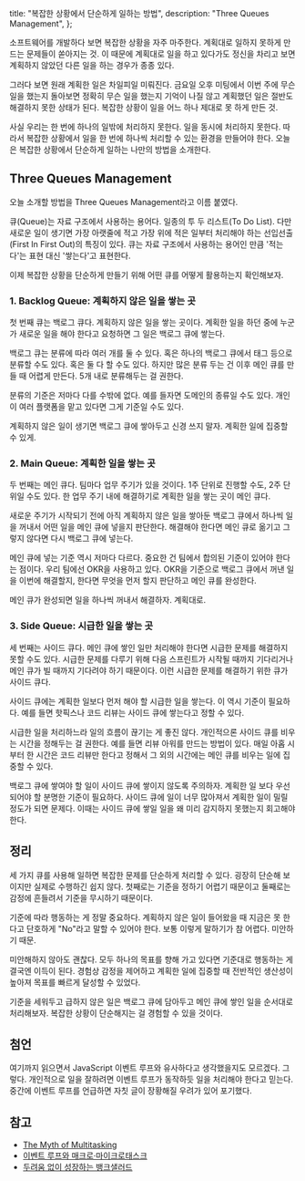   title: "복잡한 상황에서 단순하게 일하는 방법",
  description: "Three Queues Management",
};

소프트웨어를 개발하다 보면 복잡한 상황을 자주 마주한다. 계획대로 일하지 못하게 만드는 문제들이 쏟아지는 것. 이 때문에 계획대로 일을 하고 있다가도 정신을 차리고 보면 계획하지 않았던 다른 일을 하는 경우가 종종 있다.

그러다 보면 원래 계획한 일은 차일피일 미뤄진다. 금요일 오후 미팅에서 이번 주에 무슨 일을 했는지 돌아보면 정확히 무슨 일을 했는지 기억이 나질 않고 계획했던 일은 절반도 해결하지 못한 상태가 된다. 복잡한 상황이 일을 어느 하나 제대로 못 하게 만든 것.

사실 우리는 한 번에 하나의 일밖에 처리하지 못한다. 일을 동시에 처리하지 못한다. 따라서 복잡한 상황에서 일을 한 번에 하나씩 처리할 수 있는 환경을 만들어야 한다. 오늘은 복잡한 상황에서 단순하게 일하는 나만의 방법을 소개한다.

## Three Queues Management

오늘 소개할 방법을 Three Queues Management라고 이름 붙였다.

큐(Queue)는 자료 구조에서 사용하는 용어다. 일종의 투 두 리스트(To Do List). 다만 새로운 일이 생기면 가장 아랫줄에 적고 가장 위에 적은 일부터 처리해야 하는 선입선출(First In First Out)의 특징이 있다. 큐는 자료 구조에서 사용하는 용어인 만큼 '적는다'는 표현 대신 '쌓는다'고 표현한다.

이제 복잡한 상황을 단순하게 만들기 위해 어떤 큐를 어떻게 활용하는지 확인해보자.

### 1. Backlog Queue: 계획하지 않은 일을 쌓는 곳

첫 번째 큐는 백로그 큐다. 계획하지 않은 일을 쌓는 곳이다. 계획한 일을 하던 중에 누군가 새로운 일을 해야 한다고 요청하면 그 일은 백로그 큐에 쌓는다.

백로그 큐는 분류에 따라 여러 개를 둘 수 있다. 혹은 하나의 백로그 큐에서 태그 등으로 분류할 수도 있다. 혹은 둘 다 할 수도 있다. 하지만 많은 분류 두는 건 이후 메인 큐를 만들 때 어렵게 만든다. 5개 내로 분류해두는 걸 권한다.

분류의 기준은 저마다 다를 수밖에 없다. 예를 들자면 도메인의 종류일 수도 있다. 개인이 여러 플랫폼을 맡고 있다면 그게 기준일 수도 있다.

계획하지 않은 일이 생기면 백로그 큐에 쌓아두고 신경 쓰지 말자. 계획한 일에 집중할 수 있게.

### 2. Main Queue: 계획한 일을 쌓는 곳

두 번째는 메인 큐다. 팀마다 업무 주기가 있을 것이다. 1주 단위로 진행할 수도, 2주 단위일 수도 있다. 한 업무 주기 내에 해결하기로 계획한 일을 쌓는 곳이 메인 큐다.

새로운 주기가 시작되기 전에 아직 계획하지 않은 일을 쌓아둔 백로그 큐에서 하나씩 일을 꺼내서 어떤 일을 메인 큐에 넣을지 판단한다. 해결해야 한다면 메인 큐로 옮기고 그렇지 않다면 다시 백로그 큐에 넣는다.

메인 큐에 넣는 기준 역시 저마다 다르다. 중요한 건 팀에서 합의된 기준이 있어야 한다는 점이다. 우리 팀에선 OKR을 사용하고 있다. OKR을 기준으로 백로그 큐에서 꺼낸 일을 이번에 해결할지, 한다면 무엇을 먼저 할지 판단하고 메인 큐를 완성한다.

메인 큐가 완성되면 일을 하나씩 꺼내서 해결하자. 계획대로.

### 3. Side Queue: 시급한 일을 쌓는 곳

세 번째는 사이드 큐다. 메인 큐에 쌓인 일만 처리해야 한다면 시급한 문제를 해결하지 못할 수도 있다. 시급한 문제를 다루기 위해 다음 스프린트가 시작될 때까지 기다리거나 메인 큐가 빌 때까지 기다려야 하기 때문이다. 이런 시급한 문제를 해결하기 위한 큐가 사이드 큐다.

사이드 큐에는 계획한 일보다 먼저 해야 할 시급한 일을 쌓는다. 이 역시 기준이 필요하다. 예를 들면 핫픽스나 코드 리뷰는 사이드 큐에 쌓는다고 정할 수 있다.

시급한 일을 처리하느라 일의 흐름이 끊기는 게 좋진 않다. 개인적으론 사이드 큐를 비우는 시간을 정해두는 걸 권한다. 예를 들면 리뷰 아워를 만드는 방법이 있다. 매일 아홉 시부터 한 시간은 코드 리뷰만 한다고 정해서 그 외의 시간에는 메인 큐를 비우는 일에 집중할 수 있다.

백로그 큐에 쌓여야 할 일이 사이드 큐에 쌓이지 않도록 주의하자. 계획한 일 보다 우선되어야 할 분명한 기준이 필요하다. 사이드 큐에 일이 너무 많아져서 계획한 일이 밀릴 정도가 되면 문제다. 이때는 사이드 큐에 쌓일 일을 왜 미리 감지하지 못했는지 회고해야 한다.

## 정리

세 가지 큐를 사용해 일하면 복잡한 문제를 단순하게 처리할 수 있다. 굉장히 단순해 보이지만 실제로 수행하긴 쉽지 않다. 첫째로는 기준을 정하기 어렵기 때문이고 둘째로는 감정에 흔들려서 기준을 무시하기 때문이다.

기준에 따라 행동하는 게 정말 중요하다. 계획하지 않은 일이 들어왔을 때 지금은 못 한다고 단호하게 "No"라고 말할 수 있어야 한다. 보통 이렇게 말하기가 참 어렵다. 미안하기 때문.

미안해하지 않아도 괜찮다. 모두 하나의 목표를 향해 가고 있다면 기준대로 행동하는 게 결국엔 이득이 된다. 경험상 감정을 제어하고 계획한 일에 집중할 때 전반적인 생산성이 높아져 목표를 빠르게 달성할 수 있었다.

기준을 세워두고 급하지 않은 일은 백로그 큐에 담아두고 메인 큐에 쌓인 일을 순서대로 처리해보자. 복잡한 상황이 단순해지는 걸 경험할 수 있을 것이다.

## 첨언

여기까지 읽으면서 JavaScript 이벤트 루프와 유사하다고 생각했을지도 모르겠다. 그렇다. 개인적으로 일을 잘하려면 이벤트 루프가 동작하듯 일을 처리해야 한다고 믿는다. 중간에 이벤트 루프를 언급하면 자칫 글이 장황해질 우려가 있어 포기했다.

## 참고

- [The Myth of Multitasking](https://www.psychologytoday.com/intl/blog/creativity-without-borders/201405/the-myth-multitasking)
- [이벤트 루프와 매크로·마이크로태스크](https://ko.javascript.info/event-loop)
- [두려움 없이 성장하는 뱅크샐러드](https://blog.banksalad.com/tech/grow-fearlessly/)
